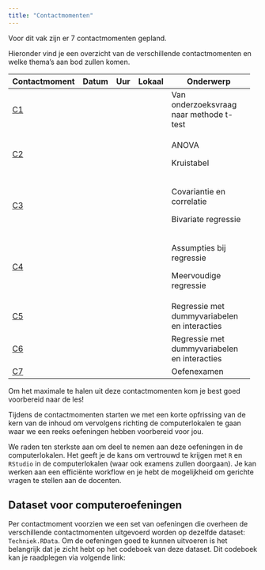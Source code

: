 ```yaml
---
title: "Contactmomenten"
---
```


Voor dit vak zijn er 7 contactmomenten gepland.

Hieronder vind je een overzicht van de verschillende contactmomenten en welke thema's aan bod zullen komen.

+-----------------+---------+---------+---------+----------------------------------------------+
| Contactmoment   | Datum   | Uur     | Lokaal  | Onderwerp                                    |
+=================+=========+=========+=========+==============================================+
| [C1](C1/C1.qmd) |         |         |         | Van onderzoeksvraag naar methode t-test      |
+-----------------+---------+---------+---------+----------------------------------------------+
| [C2](C2/C2.qmd) |         |         |         | ANOVA                                        |
|                 |         |         |         |                                              |
|                 |         |         |         | Kruistabel                                   |
+-----------------+---------+---------+---------+----------------------------------------------+
| [C3](C3/C3.qmd) |         |         |         | Covariantie en correlatie                    |
|                 |         |         |         |                                              |
|                 |         |         |         | Bivariate regressie                          |
+-----------------+---------+---------+---------+----------------------------------------------+
| [C4](C4/C4.qmd) |         |         |         | Assumpties bij regressie                     |
|                 |         |         |         |                                              |
|                 |         |         |         | Meervoudige regressie                        |
+-----------------+---------+---------+---------+----------------------------------------------+
| [C5](C5/C5.qmd) |         |         |         | Regressie met dummyvariabelen en interacties |
+-----------------+---------+---------+---------+----------------------------------------------+
| [C6](C6/C6.qmd) |         |         |         | Regressie met dummyvariabelen en interacties |
+-----------------+---------+---------+---------+----------------------------------------------+
| [C7](C7/C7.qmd) |         |         |         | Oefenexamen                                  |
+-----------------+---------+---------+---------+----------------------------------------------+

::: callout-important
Om het maximale te halen uit deze contactmomenten kom je best goed voorbereid naar de les!

Tijdens de contactmomenten starten we met een korte opfrissing van de kern van de inhoud om vervolgens richting de computerlokalen te gaan waar we een reeks oefeningen hebben voorbereid voor jou.

We raden ten sterkste aan om deel te nemen aan deze oefeningen in de computerlokalen. Het geeft je de kans om vertrouwd te krijgen met `R` en `RStudio` in de computerlokalen (waar ook examens zullen doorgaan). Je kan werken aan een efficiënte workflow en je hebt de mogelijkheid om gerichte vragen te stellen aan de docenten.
:::

## Dataset voor computeroefeningen

Per contactmoment voorzien we een set van oefeningen die overheen de verschillende contactmomenten uitgevoerd worden op dezelfde dataset: `Techniek.RData`. Om de oefeningen goed te kunnen uitvoeren is het belangrijk dat je zicht hebt op het codeboek van deze dataset. Dit codeboek kan je raadplegen via volgende link:
